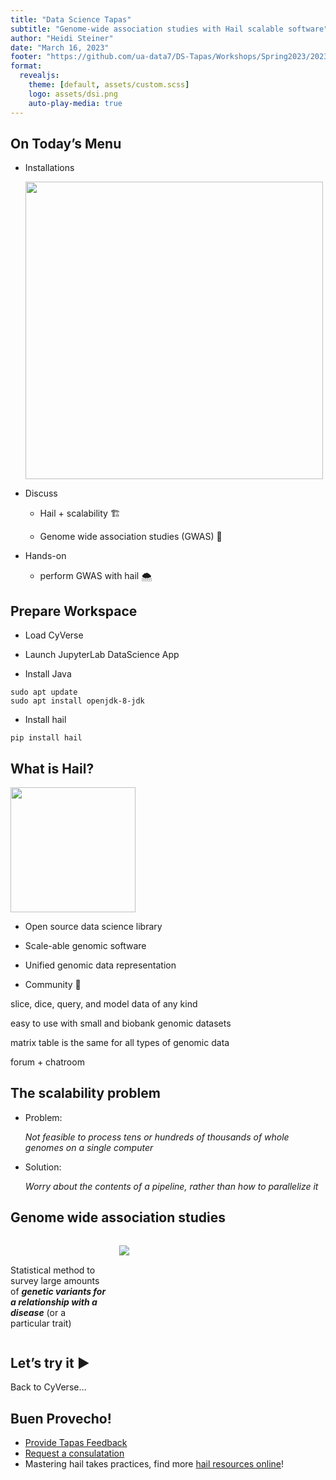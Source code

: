 ```yaml
---
title: "Data Science Tapas"
subtitle: "Genome-wide association studies with Hail scalable software"
author: "Heidi Steiner"
date: "March 16, 2023"
footer: "https://github.com/ua-data7/DS-Tapas/Workshops/Spring2023/2023-Mar-16"
format:
  revealjs:
    theme: [default, assets/custom.scss]
    logo: assets/dsi.png
    auto-play-media: true
---
```


## On Today's Menu

-   Installations

    ![](assets/images/PoweredbyCyverse_Logo.png){width="476"}

-   Discuss

    -   Hail + scalability 🏗️

    -   Genome wide association studies (GWAS) 🧬

-   Hands-on

    -   perform GWAS with hail 🌨️

## Prepare Workspace

-   Load CyVerse

-   Launch JupyterLab DataScience App

-   Install Java

<!-- -->

    sudo apt update
    sudo apt install openjdk-8-jdk

-   Install hail

<!-- -->

    pip install hail

## What is Hail?

![](assets/images/image-2094204328.png){fig-align="center" width="200"}

-   Open source data science library

-   Scale-able genomic software

-   Unified genomic data representation

-   Community 🤗

::: notes
slice, dice, query, and model data of any kind

easy to use with small and biobank genomic datasets

matrix table is the same for all types of genomic data

forum + chatroom
:::

## The scalability problem

-   Problem:

    *Not feasible to process tens or hundreds of thousands of whole genomes on a single computer*

-   Solution:

    *Worry about the contents of a pipeline, rather than how to parallelize it*

## Genome wide association studies

::: columns
::: {.column width="30%"}
\

Statistical method to survey large amounts of ***genetic variants for a relationship with a disease*** (or a particular trait)
:::

::: {.column width="65%"}
![](assets/images/gwas.png){fig-align="center"}
:::
:::

## Let's try it ▶️ {.demo}

Back to CyVerse...

## Buen Provecho!

-   [Provide Tapas Feedback](https://uarizona.co1.qualtrics.com/jfe/form/SV_dmxCZsorVVr5lA2)
-   [Request a consulatation](https://uarizona.co1.qualtrics.com/jfe/form/SV_7V8weDrKwCMbXCK)
-   Mastering hail takes practices, find more [hail resources online](https://hail.is/docs/0.2/index.html)!
